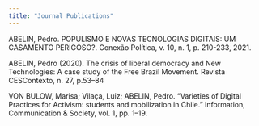 ```yaml
---
title: "Journal Publications"
---
```


ABELIN, Pedro. POPULISMO E NOVAS TECNOLOGIAS DIGITAIS: UM CASAMENTO PERIGOSO?. Conexão Política, v. 10, n. 1, p. 210-233, 2021.

ABELIN, Pedro (2020). The crisis of liberal democracy and New Technologies: A case study of the Free Brazil Movement. Revista CESContexto, n. 27, p.53--84

VON BULOW, Marisa; Vilaça, Luiz; ABELIN, Pedro. "Varieties of Digital Practices for Activism: students and mobilization in Chile." Information, Communication & Society, vol. 1, pp. 1--19.

```r




```
